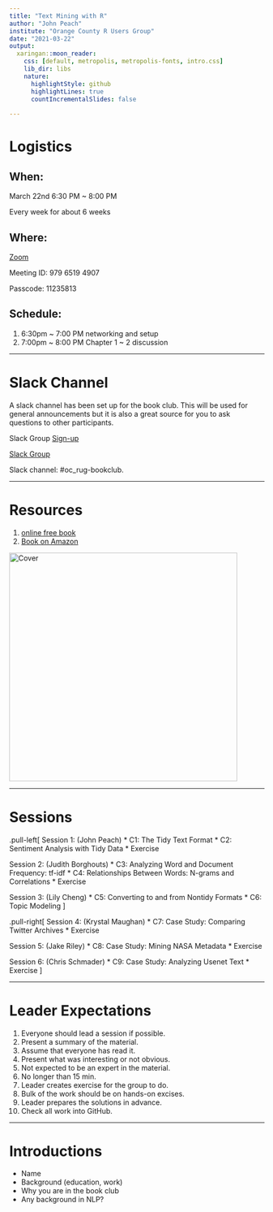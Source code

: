 ```yaml
---
title: "Text Mining with R"
author: "John Peach"
institute: "Orange County R Users Group"
date: "2021-03-22"
output:
  xaringan::moon_reader:
    css: [default, metropolis, metropolis-fonts, intro.css]
    lib_dir: libs
    nature:
      highlightStyle: github
      highlightLines: true
      countIncrementalSlides: false
      
---
```

<style>
pre {
    display: block;
    font-family: monospace;
    white-space: pre;
    margin: 1em 0px;
    margin-top: 0em;
    margin-right: 0px;
    margin-bottom: 0em;
    margin-left: 0px;
}
</style>

# Logistics


## **When**: 

March 22nd 6:30 PM ~ 8:00 PM

Every week for about 6 weeks

## **Where**: 

[Zoom](https://oracle.zoom.us/j/97965194907?pwd=MmVyVk9vK24rUjI5eWt1eDJqY0FvQT09)

Meeting ID: 979 6519 4907

Passcode: 11235813

## **Schedule**: 

1. 6:30pm ~ 7:00 PM networking and setup
2. 7:00pm ~ 8:00 PM Chapter 1 ~ 2 discussion 

---

# Slack Channel

A slack channel has been set up for the book club. This will be used for general announcements but it is also a great source for you to ask questions to other participants.

Slack Group [Sign-up](https://tinyurl.com/socalrug-slack-signup)
    
[Slack Group](https://tinyurl.com/socalrug-slack)

Slack channel: #oc_rug-bookclub.

---

# Resources

1. [online free book](https://www.tidytextmining.com/)
1. [Book on Amazon](https://www.amazon.com/gp/product/1491981652/)

<img src='cover.png' alt="Cover" height="450px">

---

# Sessions

.pull-left[
Session 1: (John Peach)
* C1: The Tidy Text Format
* C2: Sentiment Analysis with Tidy Data
* Exercise

Session 2: (Judith Borghouts)
* C3: Analyzing Word and Document Frequency: tf-idf
* C4: Relationships Between Words: N-grams and Correlations
* Exercise

Session 3: (Lily Cheng)
* C5: Converting to and from Nontidy Formats
* C6: Topic Modeling
]

.pull-right[
Session 4: (Krystal Maughan)
* C7: Case Study: Comparing Twitter Archives
* Exercise

Session 5: (Jake Riley)
* C8: Case Study: Mining NASA Metadata
* Exercise

Session 6: (Chris Schmader)
* C9: Case Study: Analyzing Usenet Text
* Exercise
]

---

# Leader Expectations

1. Everyone should lead a session if possible.
1. Present a summary of the material.
  1. Assume that everyone has read it.
  1. Present what was interesting or not obvious.
  1. Not expected to be an expert in the material.
  1. No longer than 15 min.
1. Leader creates exercise for the group to do.
  1. Bulk of the work should be on hands-on excises.
  1. Leader prepares the solutions in advance.
  1. Check all work into GitHub.
  
---

# Introductions

* Name
* Background (education, work)
* Why you are in the book club
* Any background in NLP?
